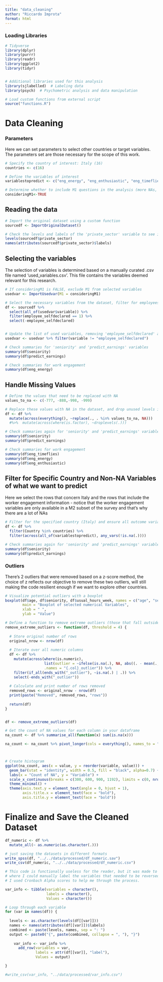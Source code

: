 ```yaml
---
title: "data_cleaning"
author: "Riccardo Improta"
format: html
---
```


### Loading Libraries

```r

# Tidyverse
library(dplyr)
library(purrr)
library(readr)
library(ggplot2)
library(tidyr)


# Additional libraries used for this analysis
library(sjlabelled)  # Labeling data
library(psych)  # Psychometric analysis and data manipulation

# Load custom functions from external script
source("functions.R")
```

# Data Cleaning

### Parameters
Here we can set parameters to select other countries or target variables.
The parameters set are those necessary for the scope of this work.
```r
# Specify the country of interest: Italy (16)
countries <- c(16)

# Define the variables of interest
variablestopredict <- c("eng_energy", "eng_enthusiastic", "eng_timeflies")

# Determine whether to include M1 questions in the analysis (more NAs, but more variables)
consideringM1<-TRUE
```

## Reading the data

```r
# Import the original dataset using a custom function
sourcedf <- ImportOriginalDataset()

# Check the levels and labels of the 'private_sector' variable to see if the data is sound
levels(sourcedf$private_sector)
names(attributes(sourcedf$private_sector)$labels)
```

## Selecting the variables

The selection of variables is determined based on a manually curated .csv file named 'used_variables.csv'. This file contains the variables deemed relevant for this research.

```r
# If consideringM1 is FALSE, exclude M1 from selected variables
usedvar <- ImportUsedvar(M1 = consideringM1)
```

```r
# Select the necessary variables from the dataset, filter for employees, and remove the 'employee_selfdeclared' variable
df <- sourcedf %>% 
  select(all_of(usedvar$variable)) %>% 
  filter(employee_selfdeclared == 1) %>% 
  select(-employee_selfdeclared)


# Update the list of used variables, removing 'employee_selfdeclared' after filtering
usedvar <- usedvar %>% filter(variable != "employee_selfdeclared")

# Check summaries for 'seniority' and 'predict_earnings' variables
summary(df$seniority)
summary(df$predict_earnings)
```
```r
# Check summaries for work engagement
summary(df$eng_energy)
```

## Handle Missing Values

```r
# Define the values that need to be replaced with NA
values_to_na <- c(-777, -888,-998, -999)

# Replace these values with NA in the dataset, and drop unused levels in factor variables
df <- df %>%
  mutate(across(everything(), ~replace(., . %in% values_to_na, NA)))
  #%>%  mutate(across(where(is.factor), ~droplevels(.)))

# Check summaries again for 'seniority' and 'predict_earnings' variables
summary(df$seniority)
summary(df$predict_earnings)

# Check summaries for work engagement
summary(df$eng_timeflies)
summary(df$eng_energy)
summary(df$eng_enthusiastic)
```

## **Filter for Specific Country and Non-NA Variables of what we want to predict**

Here we select the rows that concern Italy and the rows that include the worker engagement information - notice that the worker engagement variables are only available in a M2 subset of the survey and that's why there are a lot of NAs

```r
# Filter for the specified country (Italy) and ensure all outcome variables have non-NA values
df <- df %>%
  filter(Country %in% countries) %>%
  filter(across(all_of(variablestopredict), any_vars(!is.na(.))))

# Check summaries again for 'seniority' and 'predict_earnings' variables to compare with previous scripts
summary(df$seniority)
summary(df$predict_earnings)
```

### Outliers

There's 2 outliers that were removed based on a z-score method, the choice of z reflects our objective to 
remove these two outliers, will still making the code resilient enough if we want to explore other countries.

```r
# Visualize potential outliers with a boxplot
boxplot(df$age, df$seniority, df$usual_hours_week, names = c("age", "seniority", "usual_hours_week"), 
        main = "Boxplot of selected numerical Variables",
        xlab = " ",
        ylab = "Value")

```

```r
# Define a function to remove extreme outliers (those that fall outside a specified number of standard deviations from the mean)
remove_extreme_outliers <- function(df, threshold = 4) {
  
  # Store original number of rows
  original_nrow <- nrow(df)
  
  # Iterate over all numeric columns
  df <- df %>% 
    mutate(across(where(is.numeric), 
                  list(outlier = ~ifelse(is.na(.), NA, abs((. - mean(., na.rm = TRUE)) / sd(., na.rm = TRUE)) <= threshold)),
                  .names = "{.col}_outlier")) %>%
    filter(if_all(ends_with("_outlier"), ~is.na(.) | .)) %>%
    select(-ends_with("_outlier"))
  
  # Calculate and print number of rows removed
  removed_rows <- original_nrow - nrow(df)
  print(paste("Removed", removed_rows, "rows"))
  
  return(df)
}


df <- remove_extreme_outliers(df)
```

```r
# Get the count of NA values for each column in your dataframe
na_count <- df %>% summarise_all(function(x) sum(is.na(x)))

na_count <- na_count %>% pivot_longer(cols = everything(), names_to = "variable", values_to = "value")



# Create histogram
ggplot(na_count, aes(x = value, y = reorder(variable, value))) +
  geom_bar(stat = "identity", width = 0.5, fill = "black", alpha=0.7) +
  labs(x = "Count of NA", y = "Variable") +
  scale_x_continuous(breaks = c(300, 600, 900, 1192), limits = c(0, nrow(df))) +
  theme_minimal() +
  theme(axis.text.y = element_text(angle = 0, hjust = 1),
        axis.title.x = element_text(face = "bold"),
        axis.title.y = element_text(face = "bold"))

```

# **Finalize and Save the Cleaned Dataset**

```r
df_numeric <- df %>%
  mutate_all(~ as.numeric(as.character(.)))
```

```r
# just saving the datasets in different formats
write_spss(df, "../../data/processed/df_numeric.sav")
write_csv(df_numeric, "../../data/processed/df_numeric.csv")
```

```r

# This code is functionally useless for the reader, but it was made to setup a .csv
# where I could manually label the variables that needed to be reversed.
# I used Cronbach Alpha scores to help me through the process.

var_info <- tibble(variables = character(),
                   labels = character(), 
                   Values = character())

# Loop through each variable
for (var in names(df)) {
  
  levels <- as.character(levels(df[[var]]))
  names <- names(attributes(df[[var]])$labels)
  combined <- paste(levels, names, sep = ": ")
  output <- paste0("{", paste(combined, collapse = ", "), "}")
  
    var_info <- var_info %>% 
      add_row(variables = var, 
              labels = attr(df[[var]], "label"),
              Values = output)

}

#write_csv(var_info, "../data/processed/var_info.csv")

```
